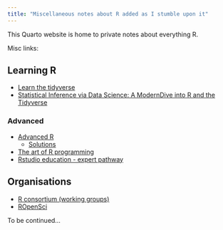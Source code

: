 ```yaml
---
title: "Miscellaneous notes about R added as I stumble upon it"
---
```


This Quarto website is home to private notes about everything R.

Misc links:

## Learning R

- [Learn the tidyverse](https://www.tidyverse.org/learn/)
- [Statistical Inference via Data Science: A ModernDive into R and the Tidyverse](https://www.tidymodels.org/books/moderndive/)

### Advanced

- [Advanced R](https://adv-r.hadley.nz/)
  - [Solutions](https://advanced-r-solutions.rbind.io/)
- [The art of R programming](https://diytranscriptomics.com/Reading/files/The%20Art%20of%20R%20Programming.pdf)
- [Rstudio education - expert pathway](https://education.rstudio.com/learn/expert/)

## Organisations

- [R consortium (working groups)](https://www.r-consortium.org/all-projects/isc-working-groups)
- [ROpenSci](https://ropensci.org/)

To be continued...